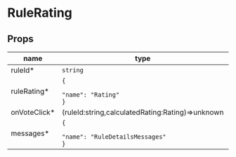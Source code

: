 
# RuleRating

## Props

|name|type|default|description|
|----|----|-------|-----------|
|ruleId&#42;|`string`|||
|ruleRating&#42;|<code>&#123;<br/><span className="default-prop-spacer"></span><span className="default-prop-spacer"></span><span className="default-prop-spacer"></span> "name": "Rating"<br />&#125;</code>|||
|onVoteClick&#42;|(ruleId:string,calculatedRating:Rating)=&gt;unknown|||
|messages&#42;|<code>&#123;<br/><span className="default-prop-spacer"></span><span className="default-prop-spacer"></span><span className="default-prop-spacer"></span> "name": "RuleDetailsMessages"<br />&#125;</code>|||



